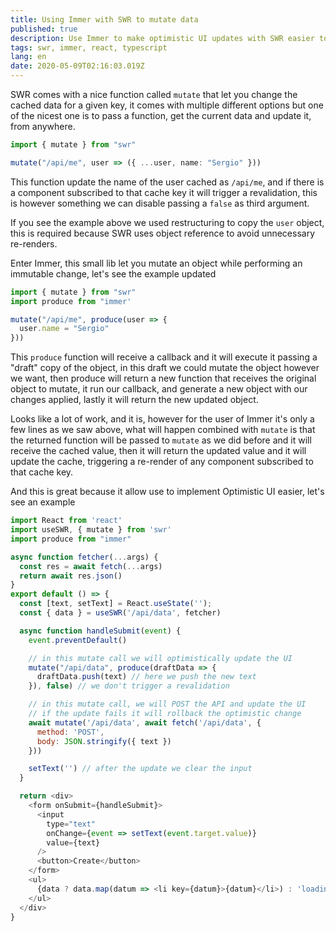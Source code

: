 ```yaml
---
title: Using Immer with SWR to mutate data
published: true
description: Use Immer to make optimistic UI updates with SWR easier to follow
tags: swr, immer, react, typescript
lang: en
date: 2020-05-09T02:16:03.019Z
---
```


SWR comes with a nice function called `mutate` that let you change the cached data for a given key, it comes with multiple different options but one of the nicest one is to pass a function, get the current data and update it, from anywhere.

```ts
import { mutate } from "swr"

mutate("/api/me", user => ({ ...user, name: "Sergio" }))
```

This function update the name of the user cached as `/api/me`, and if there is a component subscribed to that cache key it will trigger a revalidation, this is however something we can disable passing a `false` as third argument.

If you see the example above we used restructuring to copy the `user` object, this is required because SWR uses object reference to avoid unnecessary re-renders.

Enter Immer, this small lib let you mutate an object while performing an immutable change, let's see the example updated

```ts
import { mutate } from "swr"
import produce from "immer'

mutate("/api/me", produce(user => {
  user.name = "Sergio"
}))
```

This `produce` function will receive a callback and it will execute it passing a "draft" copy of the object, in this draft we could mutate the object however we want, then produce will return a new function that receives the original object to mutate, it run our callback, and generate a new object with our changes applied, lastly it will return the new updated object.

Looks like a lot of work, and it is, however for the user of Immer it's only a few lines as we saw above, what will happen combined with `mutate` is that the returned function will be passed to `mutate` as we did before and it will receive the cached value, then it will return the updated value and it will update the cache, triggering a re-render of any component subscribed to that cache key.

And this is great because it allow use to implement Optimistic UI easier, let's see an example

```js
import React from 'react'
import useSWR, { mutate } from 'swr'
import produce from "immer"

async function fetcher(...args) {
  const res = await fetch(...args)
  return await res.json()
}
export default () => {
  const [text, setText] = React.useState('');
  const { data } = useSWR('/api/data', fetcher)

  async function handleSubmit(event) {
    event.preventDefault()

    // in this mutate call we will optimistically update the UI
    mutate("/api/data", produce(draftData => {
      draftData.push(text) // here we push the new text
    }), false) // we don't trigger a revalidation

    // in this mutate call, we will POST the API and update the UI
    // if the update fails it will rollback the optimistic change
    await mutate('/api/data', await fetch('/api/data', {
      method: 'POST',
      body: JSON.stringify({ text })
    }))

    setText('') // after the update we clear the input
  }

  return <div>
    <form onSubmit={handleSubmit}>
      <input
        type="text"
        onChange={event => setText(event.target.value)}
        value={text}
      />
      <button>Create</button>
    </form>
    <ul>
      {data ? data.map(datum => <li key={datum}>{datum}</li>) : 'loading...'}
    </ul>
  </div>
}
```
